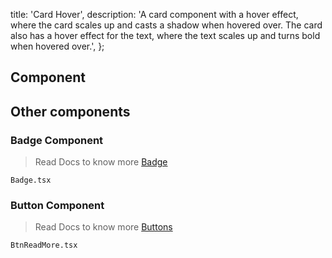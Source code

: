  title: 'Card Hover',
  description: 'A card component with a hover effect, where the card scales up and casts a shadow when hovered over. The card also has a hover effect for the text, where the text scales up and turns bold when hovered over.',
};

## Component

<ComponentCodePreview name='card-hover' hasReTrigger isFitheight />

## Other components

### Badge Component

> Read Docs to know more [Badge](/components/badge)

```Badge.tsx```

<ComponentCodePreview name='badge' hasReTrigger isFitheight isDefaultCodeTab={true} />

### Button Component

> Read Docs to know more [Buttons](/components/buttons)

```BtnReadMore.tsx```

<ComponentCodePreview name='btn-read-more' hasReTrigger isFitheight isDefaultCodeTab={true} />

